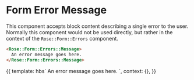 
<Meta title="Rose/Form/Errors/Message" component="Form/Errors/Message" />

# Form Error Message

This component accepts block content describing a single error to the user.
Normally this component would not be used directly, but rather in the context
of the `Rose::Form::Errors` component.

```html
<Rose::Form::Errors::Message>
  An error message goes here.
</Rose::Form::Errors::Message>
```

<Preview>
  <Story name="Basic Form Error Message">
    {{
      template: hbs`
      <Rose::Form::Errors::Message>
        An error message goes here.
      </Rose::Form::Errors::Message>
    `,
      context: {},
    }}
  </Story>
</Preview>
